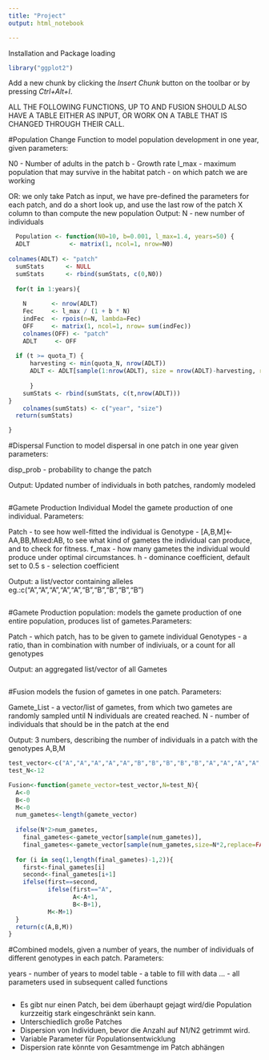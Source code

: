 ```yaml
---
title: "Project"
output: html_notebook

---
```


Installation and Package loading

```r
library("ggplot2")
```

Add a new chunk by clicking the *Insert Chunk* button on the toolbar or
by pressing *Ctrl+Alt+I*.

ALL THE FOLLOWING FUNCTIONS, UP TO AND FUSION SHOULD ALSO HAVE A TABLE EITHER AS INPUT, OR WORK ON A TABLE THAT IS CHANGED THROUGH THEIR CALL.

#Population Change Function to model population development in one year,
given parameters:

  N0 - Number of adults in the patch 
  b - Growth rate 
  l_max - maximum population that may survive in the habitat 
  patch - on which patch we are working

OR: we only take Patch as input, we have pre-defined the parameters for
each patch, and do a short look up, and use the last row of the patch X
column to than compute the new population
Output:
  N - new number of individuals

```r

  Population <- function(N0=10, b=0.001, l_max=1.4, years=50) {
  ADLT           <- matrix(1, ncol=1, nrow=N0)     
  
colnames(ADLT) <- "patch"                        
  sumStats      <- NULL                            
  sumStats      <- rbind(sumStats, c(0,N0))        
  
  for(t in 1:years){
    
    N       <- nrow(ADLT)                           
    Fec     <- l_max / (1 + b * N)                      
    indFec  <- rpois(n=N, lambda=Fec)               
    OFF     <- matrix(1, ncol=1, nrow= sum(indFec)) 
    colnames(OFF) <- "patch"                        
    ADLT     <- OFF  
    
  if (t >= quota_T) {
      harvesting <- min(quota_N, nrow(ADLT))
      ADLT <- ADLT[sample(1:nrow(ADLT), size = nrow(ADLT)-harvesting, replace = F),] 
      
      }
    sumStats <- rbind(sumStats, c(t,nrow(ADLT))) 
}
    colnames(sumStats) <- c("year", "size")
  return(sumStats)

}

```

#Dispersal Function to model dispersal in one patch in one year given
parameters:
  
  disp_prob - probability to change the patch

Output: Updated number of individuals in both patches, randomly modeled 
```r

```

#Gamete Production Individual
Model the gamete production of one individual. Parameters:

Patch - to see how well-fitted the individual is
Genotype - [A,B,M]<-AA,BB,Mixed:AB, to see what kind of gametes the individual can produce,
           and to check for fitness.
f_max - how many gametes the individual would produce under optimal circumstances.
h     - dominance coefficient, default set to 0.5
s     - selection coefficient

Output: a list/vector containing alleles eg.:c("A","A","A","A","A","B","B","B","B","B")
```r

```

#Gamete Production population: 
models the gamete production of one entire population, produces list of gametes.Parameters:

Patch - which patch, has to be given to gamete individual
Genotypes - a ratio, than in combination with number of indiviuals, or a count for all genotypes

Output: an aggregated list/vector of all Gametes
```r

```
#Fusion
models the fusion of gametes in one patch. Parameters:

Gamete_List - a vector/list of gametes, from which two gametes are randomly sampled until N individuals are created reached. 
N - number of individuals that should be in the patch at the end

Output: 3 numbers, describing the number of individuals in a patch with the genotypes A,B,M
```r
test_vector<-c("A","A","A","A","A","B","B","B","B","B","A","A","A","A","A","B","B","B","B","B","A","A","A","A","A","B","B","B","B","B")
test_N<-12

Fusion<-function(gamete_vector=test_vector,N=test_N){ 
  A<-0
  B<-0
  M<-0
  num_gametes<-length(gamete_vector)
  
  ifelse(N*2>num_gametes,
    final_gametes<-gamete_vector[sample(num_gametes)],     
    final_gametes<-gamete_vector[sample(num_gametes,size=N*2,replace=FALSE)])
  
  for (i in seq(1,length(final_gametes)-1,2)){
    first<-final_gametes[i]
    second<-final_gametes[i+1]
    ifelse(first==second,
           ifelse(first=="A",
                  A<-A+1,
                  B<-B+1),
           M<-M+1)
  }
  return(c(A,B,M))
}
```

#Combined
models, given a number of years, the number of individuals of different genotypes in each patch. Parameters:

years - number of years to model
table - a table to fill with data
...   - all parameters used in subsequent called functions
```r


```
- Es gibt nur einen Patch, bei dem überhaupt gejagt wird/die Population kurzzeitig stark eingeschränkt sein kann.
- Unterschiedlich große Patches
- Dispersion von Individuen, bevor die Anzahl auf N1/N2 getrimmt wird.
- Variable Parameter für Populationsentwicklung 
- Dispersion rate könnte von Gesamtmenge im Patch abhängen
